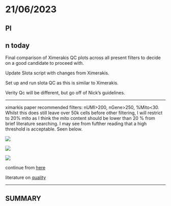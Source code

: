 # 21/06/2023

## Pl

## n today

Final comparison of Ximerakis QC plots across all present filters to decide on a good candidate to proceed with.

Update Slota script with changes from Ximerakis.

Set up and run slota QC as this is similar to Ximerakis.

Verity Qc will be different, but go off of Nick's guidelines.

------------------------------------------------------------------------

ximarkis paper recommended filters: nUMI\>200, nGene\>250, %Mito\<30. Whilst this does still leave over 50k cells before other filtering, I will restrict to 20% mito as I think the mito content should be lower than 20 % from brief literature searching. I may see from fufther reading that a high threshold is acceptable. Seen below.

![](images/XimerakisnUMI200nGene250Mito20.png)

![](images/Ximerakis_authorfilterMt20.png)

![](images/XimerakisComplexityauthorfilter.png)

continue from [here](https://github.com/hbctraining/scRNA-seq/blob/master/lessons/04_SC_quality_control.md#gene-level-filtering:~:text=Gene%2D-,level,-filtering)

literature on [quality](https://github.com/hbctraining/scRNA-seq/blob/master/lessons/QC_bad_data.md)

------------------------------------------------------------------------

## SUMMARY
